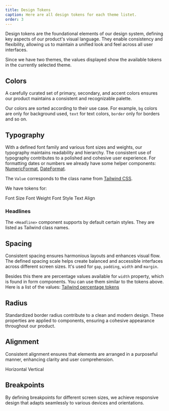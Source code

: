 ```yaml
---
title: Design Tokens
caption: Here are all design tokens for each theme listet.
order: 3
---
```


Design tokens are the foundational elements of our design system, defining key aspects of our product's visual language. They enable consistency and flexibility, allowing us to maintain a unified look and feel across all user interfaces.

<Message messageTitle="Changing Theme" variant="info">
  Since we have two themes, the values displayed show the available tokens in
  the currently selected theme.
</Message>

## Colors

A carefully curated set of primary, secondary, and accent colors ensures our product maintains a consistent and recognizable palette.

Our colors are sorted according to their use case. For example, `bg` colors
are only for background used, `text` for text colors, `border` only for
borders and so on.

<ColorTokenTable />

## Typography

With a defined font family and various font sizes and weights, our typography maintains readability and hierarchy. The consistent use of typography contributes to a polished and cohesive user experience.
For formatting dates or numbers we already have some helper components: [NumericFormat](../components/formatters/numericformat/numericFormat), [DateFormat](../components/formatters/dateformat/dateFormat).

The `Value` corresponds to the class name from [Tailwind CSS](https://tailwindcss.com/docs/font-size).

We have tokens for:

<Tabs>
  <Tabs.List>
    <Tabs.Item id="fontSize">Font Size</Tabs.Item>
    <Tabs.Item id="fontWeight">Font Weight</Tabs.Item>
    <Tabs.Item id="fontStyle">Font Style</Tabs.Item>
    <Tabs.Item id="textAlign">Text Align</Tabs.Item>
  </Tabs.List>
  <Tabs.TabPanel id="fontSize">
    <FontSizes />
  </Tabs.TabPanel>
  <Tabs.TabPanel id="fontWeight">
    <FontWeights />
  </Tabs.TabPanel>
  <Tabs.TabPanel id="fontStyle">
    <FontStyle />
  </Tabs.TabPanel>
  <Tabs.TabPanel id="textAlign">
    <TextAlign />
  </Tabs.TabPanel>
</Tabs>

### Headlines

The `<Headline>` component supports by default certain styles. They are listed as Tailwind class names.

<Headlines />

## Spacing

Consistent spacing ensures harmonious layouts and enhances visual flow. The defined spacing scale helps create balanced and accessible interfaces across different screen sizes. It's used for `gap`, `padding`, `width` and `margin`.

<Spacing />

Besides this there are percentage values available for `width` property, which is found in form components. You can use them similar to the tokens above. Here is a list of the values: [Tailwind percentage tokens](https://tailwindcss.com/docs/width#percentage-widths)

## Radius

Standardized border radius contribute to a clean and modern design. These properties are applied to components, ensuring a cohesive appearance throughout our product.

<BorderRadius />

## Alignment

Consistent alignment ensures that elements are arranged in a purposeful manner, enhancing clarity and user comprehension.

<Tabs>
  <Tabs.List>
    <Tabs.Item id="alignX">Horizontal</Tabs.Item>
    <Tabs.Item id="alignY">Vertical</Tabs.Item>
  </Tabs.List>
  <Tabs.TabPanel id="alignX">
    <AlignmentsX />
  </Tabs.TabPanel>
  <Tabs.TabPanel id="alignY">
    <AlignmentsY />
  </Tabs.TabPanel>
</Tabs>

## Breakpoints

By defining breakpoints for different screen sizes, we achieve responsive design that adapts seamlessly to various devices and orientations.

<Breakpoints />
